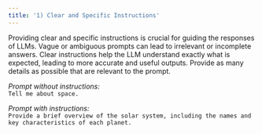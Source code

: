 ```yaml
---
title: '1) Clear and Specific Instructions'
---
```

Providing clear and specific instructions is crucial for guiding the responses of LLMs. Vague or ambiguous prompts can lead to irrelevant or incomplete answers. Clear instructions help the LLM understand exactly what is expected, leading to more accurate and useful outputs.
Provide as many details as possible that are relevant to the prompt.

_Prompt without instructions:_ 
<br />`Tell me about space.`

_Prompt with instructions:_ 
<br /> `Provide a brief overview of the solar system, including the names and key characteristics of each planet.`











